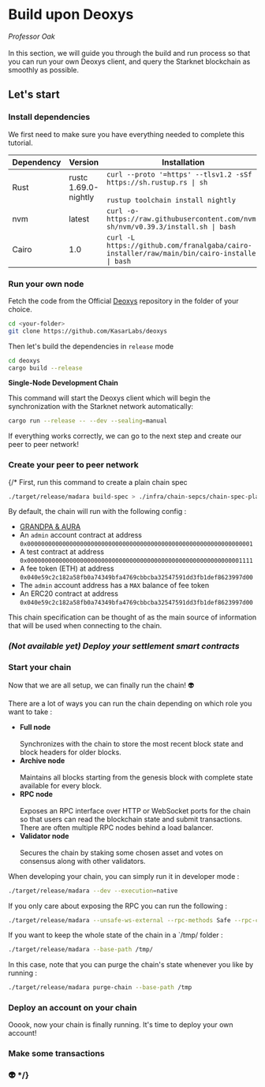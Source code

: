 
# Build upon Deoxys

*Professor Oak* <br></br>In this section, we will guide you through the build and run process so that you can run your own Deoxys client, and query the Starknet blockchain as smoothly as possible.

## Let's start

<Steps>

### Install dependencies

We first need to make sure you have everything needed to complete this tutorial.

| Dependency  |  Version | Installation |
|---|---|---|
| Rust  | rustc 1.69.0-nightly  | `curl --proto '=https' --tlsv1.2 -sSf https://sh.rustup.rs \| sh` <br></br>`rustup toolchain install nightly` |
| nvm  | latest  | `curl -o- https://raw.githubusercontent.com/nvm-sh/nvm/v0.39.3/install.sh \| bash` |
| Cairo  | 1.0  | `curl -L https://github.com/franalgaba/cairo-installer/raw/main/bin/cairo-installer \| bash` |




### Run your own node

Fetch the code from the Official [Deoxys](https://github.com/KasarLabs/deoxys) repository in the folder of your choice.

```bash
cd <your-folder>
git clone https://github.com/KasarLabs/deoxys
```

Then let's build the dependencies in `release` mode

```bash
cd deoxys
cargo build --release
```

**Single-Node Development Chain**

This command will start the Deoxys client which will begin the synchronization with the Starknet network automatically:

```bash
cargo run --release -- --dev --sealing=manual 
```

If everything works correctly, we can go to the next step and create our peer to peer network!

### Create your peer to peer network

{/* First, run this command to create a plain chain spec

```bash
./target/release/madara build-spec > ./infra/chain-sepcs/chain-spec-plain.json
```

By default, the chain will run with the following config :
- [GRANDPA & AURA](https://docs.substrate.io/learn/consensus/#default-consensus-models)
- An `admin` account contract at address `0x0000000000000000000000000000000000000000000000000000000000000001`
- A test contract at address `0x0000000000000000000000000000000000000000000000000000000000001111`
- A fee token (ETH) at address `0x040e59c2c182a58fb0a74349bfa4769cbbcba32547591dd3fb1def8623997d00`
- The `admin` account address has a `MAX` balance of fee token
- An ERC20 contract at address `0x040e59c2c182a58fb0a74349bfa4769cbbcba32547591dd3fb1def8623997d00`

This chain specification can be thought of as the main source of information that will be used when connecting to the chain. 

### *(Not available yet) Deploy your settlement smart contracts*

### Start your chain

Now that we are all setup, we can finally run the chain! 👽

There are a lot of ways you can run the chain depending on which role you want to take :
- **Full node**<br></br>
Synchronizes with the chain to store the most recent block state and block headers for older blocks.
- **Archive node**<br></br>
Maintains all blocks starting from the genesis block with complete state available for every block.
- **RPC node**<br></br>
Exposes an RPC interface over HTTP or WebSocket ports for the chain so that users can read the blockchain state and submit transactions. 
There are often multiple RPC nodes behind a load balancer.
- **Validator node**<br></br>
Secures the chain by staking some chosen asset and votes on consensus along with other validators.

When developing your chain, you can simply run it in developer mode :

```bash
./target/release/madara --dev --execution=native
```

If you only care about exposing the RPC you can run the following : 
```bash
./target/release/madara --unsafe-ws-external --rpc-methods Safe --rpc-cors ‘*’ --ws-max-connections 5000
```

If you want to keep the whole state of the chain in a `/tmp/ folder :
```bash
./target/release/madara --base-path /tmp/
```

In this case, note that you can purge the chain's state whenever you like by running : 
```bash
./target/release/madara purge-chain --base-path /tmp
```

### Deploy an account on your chain

Ooook, now your chain is finally running. It's time to deploy your own account!



### Make some transactions

### 👽 */}

</Steps>

